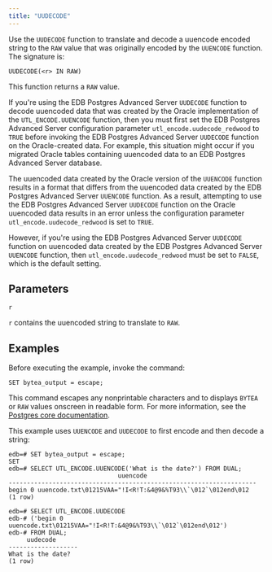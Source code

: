 ```yaml
---
title: "UUDECODE"
---
```


Use the `UUDECODE` function to translate and decode a uuencode encoded string to the `RAW` value that was originally encoded by the `UUENCODE` function. The signature is:

```text
UUDECODE(<r> IN RAW)
```

This function returns a `RAW` value.

If you're using the EDB Postgres Advanced Server `UUDECODE` function to decode uuencoded data that was created by the Oracle implementation of the `UTL_ENCODE.UUENCODE` function, then you must first set the EDB Postgres Advanced Server configuration parameter `utl_encode.uudecode_redwood` to `TRUE` before invoking the EDB Postgres Advanced Server `UUDECODE` function on the Oracle-created data. For example, this situation might occur if you migrated Oracle tables containing uuencoded data to an EDB Postgres Advanced Server database.

The uuencoded data created by the Oracle version of the `UUENCODE` function results in a format that differs from the uuencoded data created by the EDB Postgres Advanced Server `UUENCODE` function. As a result, attempting to use the EDB Postgres Advanced Server `UUDECODE` function on the Oracle uuencoded data results in an error unless the configuration parameter `utl_encode.uudecode_redwood` is set to `TRUE`.

However, if you're using the EDB Postgres Advanced Server `UUDECODE` function on uuencoded data created by the EDB Postgres Advanced Server `UUENCODE` function, then `utl_encode.uudecode_redwood` must be set to `FALSE`, which is the default setting.

## Parameters

`r`

 `r` contains the uuencoded string to translate to `RAW`.

## Examples

Before executing the example, invoke the command:

```
SET bytea_output = escape;
```

This command escapes any nonprintable characters and to displays `BYTEA` or `RAW` values onscreen in readable form. For more information, see the [Postgres core documentation](https://www.postgresql.org/docs/current/static/datatype-binary.html).

This example uses `UUENCODE` and `UUDECODE` to first encode and then decode a string:

```text
edb=# SET bytea_output = escape;
SET
edb=# SELECT UTL_ENCODE.UUENCODE('What is the date?') FROM DUAL;
                              uuencode
--------------------------------------------------------------------
begin 0 uuencode.txt\01215VAA="!I<R!T:&4@9&%T93\\`\012`\012end\012
(1 row)

edb=# SELECT UTL_ENCODE.UUDECODE
edb-# ('begin 0 uuencode.txt\01215VAA="!I<R!T:&4@9&%T93\\`\012`\012end\012')
edb-# FROM DUAL;
     uudecode
-------------------
What is the date?
(1 row)
```
